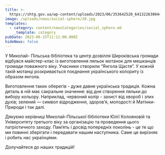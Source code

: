 ```yaml
---
title: >-
  https://shtg.gov.ua/wp-content/uploads/2023/06/353642520_641322638044427_5622086281988030409_n.jpg
image: /uploads/news/social-sphere/20.jpg
templates:
  - category: content/newsCategories/social_sphere.md
    _template: category
pubDate: 2023-06-15T11:11:00.000Z
hideNews: false
---
```


У Миколай- Пільська бібліотека та центр дозвілля Широківська громади відбувся майстер-клас із виготовлення ляльок мотанок для мешканців громади поважного віку. Учасники створили “Янгола Щастя”. У кожній такій мотанці розкривається поєднання українського колориту  із образом янгола. 

Виготовлення таких оберегів - дуже давня українська традиція. Кожна деталь в ній має сакральне значення: від дня створення ляльки до вибору кольору. Наприклад, червоний колір - захист від хвороб і злих духів; зелений — символ відродження, здоров’я, молодості й Матінки-Природи і так далі. 

Дякуємо керівниці Миколай-Пільської бібліотеки Юлії Колояновій та Університету третього віку за організацію та проведення цього патріотичного заходу. Пам’ять і досвід попередніх поколінь - це те що ми повинні зберігати і передавати нашим наступника. Саме це вирізняє і робить нас українцями. 

Долучайтеся до наших традицій!





